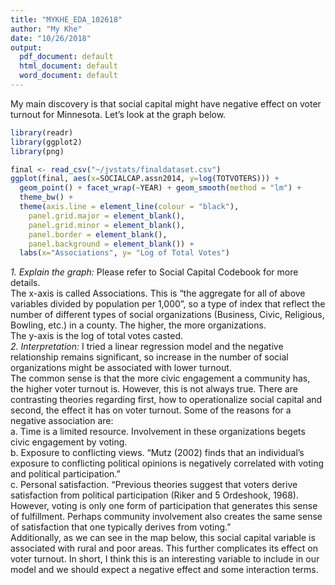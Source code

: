 ```yaml
---
title: "MYKHE_EDA_102618"
author: "My Khe"
date: "10/26/2018"
output:
  pdf_document: default
  html_document: default
  word_document: default
---
```


My main discovery is that social capital might have negative effect on voter turnout for Minnesota. Let's look at the graph below.  

```r
library(readr)
library(ggplot2)
library(png)
```

```r
final <- read_csv("~/jvstats/finaldataset.csv")
ggplot(final, aes(x=SOCIALCAP.assn2014, y=log(TOTVOTERS))) +
  geom_point() + facet_wrap(~YEAR) + geom_smooth(method = "lm") + 
  theme_bw() +
  theme(axis.line = element_line(colour = "black"),
    panel.grid.major = element_blank(),
    panel.grid.minor = element_blank(),
    panel.border = element_blank(),
    panel.background = element_blank()) + 
  labs(x="Associations", y= "Log of Total Votes")
```

*1. Explain the graph: * Please refer to Social Capital Codebook for more details.   
The x-axis is called Associations. This is "the aggregate for all of above variables divided by population per 1,000", so a type of index that reflect the number of different types of social organizations (Business, Civic, Religious, Bowling, etc.) in a county. The higher, the more organizations.   
The y-axis is the log of total votes casted.   
*2. Interpretation:* I tried a linear regression model and the negative relationship remains significant, so increase in the number of social organizations might be associated with lower turnout.   
The common sense is that the more civic engagement a community has, the higher voter turnout is. However, this is not always true. There are contrasting theories regarding first, how to operationalize social capital and second, the effect it has on voter turnout. Some of the reasons for a negative association are:   
a. Time is a limited resource. Involvement in these organizations begets civic engagement by voting.   
b. Exposure to conflicting views. "Mutz (2002) finds that an individual’s exposure to conflicting political opinions is negatively correlated with voting and political participation."   
c. Personal satisfaction. "Previous theories suggest that voters derive satisfaction from political participation (Riker and 5 Ordeshook, 1968). However, voting is only one form of participation that generates this sense of fulfillment. Perhaps community involvement also creates the same sense of satisfaction that one typically derives from voting."  
Additionally, as we can see in the map below, this social capital variable is associated with rural and poor areas. This further complicates its effect on voter turnout. 
In short, I think this is an interesting variable to include in our model and we should expect a negative effect and some interaction terms.   

